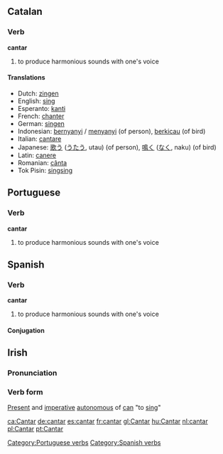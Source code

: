 ==Catalan==
===Verb===
'''cantar'''
#  to produce harmonious sounds with one's voice

====Translations====
*Dutch: [[zingen]]
*English: [[sing]]
*Esperanto: [[kanti]]
*French: [[chanter]]
*German: [[singen]]
*Indonesian: [[nyanyi|bernyanyi]] / [[nyanyi|menyanyi]] (of person), [[kicau|berkicau]] (of bird)
*Italian: [[cantare]]
*Japanese: [[歌う]] ([[うたう]], utau) (of person), [[鳴く]] ([[なく]], naku) (of bird)
*Latin: [[canere]]
*Romanian: [[cânta]]
*Tok Pisin: [[singsing]]

==Portuguese==
===Verb===
[[Category:Portuguese verbs]]
'''cantar'''
#  to produce harmonious sounds with one's voice

==Spanish==
===Verb===
[[Category:Spanish verbs]]
'''cantar'''
#  to produce harmonious sounds with one's voice

==== Conjugation ====
{{W.es.v.conj.ar|cant}}

==Irish==
===Pronunciation===
{{IPA|[ˈkantər]}}
===Verb form===
[[Present]] and [[imperative]] [[autonomous]] of [[can#Irish|can]] "to [[sing]]"

[[ca:Cantar]]
[[de:cantar]]
[[es:cantar]]
[[fr:cantar]]
[[gl:Cantar]]
[[hu:Cantar]]
[[nl:cantar]]
[[pl:Cantar]]
[[pt:Cantar]]